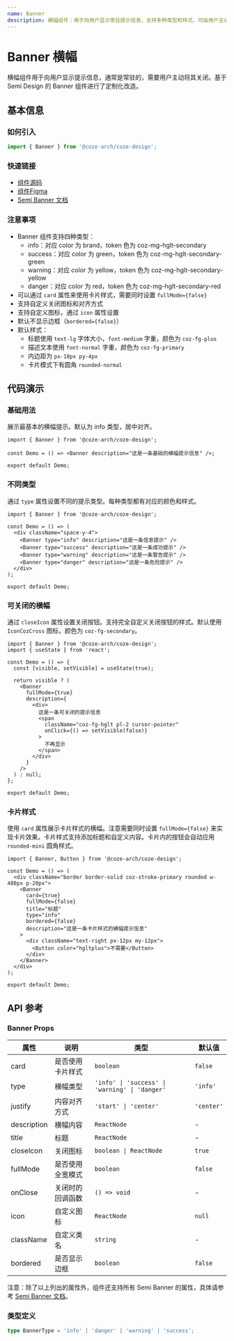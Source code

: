 ```yaml
---
name: Banner
description: 横幅组件：用于向用户显示常驻提示信息，支持多种类型和样式，可由用户主动关闭。
---
```


# Banner 横幅

横幅组件用于向用户显示提示信息，通常是常驻的，需要用户主动将其关闭。基于 Semi Design 的 Banner 组件进行了定制化改造。

## 基本信息

### 如何引入

```ts
import { Banner } from '@coze-arch/coze-design';
```

### 快速链接

- [组件源码](https://code.byted.org/obric/bot-studio-monorepo/tree/master/packages/components/coze-design/src/components/banner)
- [组件Figma](https://www.figma.com/design/mbTx00rwR5YumfWuxAXAIH/CDS-2.0?node-id=10696-161056&m=dev)
- [Semi Banner 文档](https://semi.design/zh-CN/feedback/banner)

### 注意事项

- Banner 组件支持四种类型：
  - info：对应 color 为 brand，token 色为 coz-mg-hglt-secondary
  - success：对应 color 为 green，token 色为 coz-mg-hglt-secondary-green
  - warning：对应 color 为 yellow，token 色为 coz-mg-hglt-secondary-yellow
  - danger：对应 color 为 red，token 色为 coz-mg-hglt-secondary-red
- 可以通过 `card` 属性来使用卡片样式，需要同时设置 `fullMode={false}`
- 支持自定义关闭图标和对齐方式
- 支持自定义图标，通过 `icon` 属性设置
- 默认不显示边框（`bordered={false}`）
- 默认样式：
  - 标题使用 `text-lg` 字体大小，`font-medium` 字重，颜色为 `coz-fg-plus`
  - 描述文本使用 `font-normal` 字重，颜色为 `coz-fg-primary`
  - 内边距为 `px-18px py-4px`
  - 卡片模式下有圆角 `rounded-normal`

## 代码演示

### 基础用法

展示最基本的横幅提示。默认为 info 类型，居中对齐。

```tsx preview
import { Banner } from '@coze-arch/coze-design';

const Demo = () => <Banner description="这是一条基础的横幅提示信息" />;

export default Demo;
```

### 不同类型

通过 `type` 属性设置不同的提示类型。每种类型都有对应的颜色和样式。

```tsx preview
import { Banner } from '@coze-arch/coze-design';

const Demo = () => (
  <div className="space-y-4">
    <Banner type="info" description="这是一条信息提示" />
    <Banner type="success" description="这是一条成功提示" />
    <Banner type="warning" description="这是一条警告提示" />
    <Banner type="danger" description="这是一条危险提示" />
  </div>
);

export default Demo;
```

### 可关闭的横幅

通过 `closeIcon` 属性设置关闭按钮。支持完全自定义关闭按钮的样式。默认使用 `IconCozCross` 图标，颜色为 `coz-fg-secondary`。

```tsx preview
import { Banner } from '@coze-arch/coze-design';
import { useState } from 'react';

const Demo = () => {
  const [visible, setVisible] = useState(true);

  return visible ? (
    <Banner
      fullMode={true}
      description={
        <div>
          这是一条可关闭的提示信息
          <span
            className="coz-fg-hglt pl-2 cursor-pointer"
            onClick={() => setVisible(false)}
          >
            不再显示
          </span>
        </div>
      }
    />
  ) : null;
};

export default Demo;
```

### 卡片样式

使用 `card` 属性展示卡片样式的横幅。注意需要同时设置 `fullMode={false}` 来实现卡片效果。卡片样式支持添加标题和自定义内容。卡片内的按钮会自动应用 `rounded-mini` 圆角样式。

```tsx preview
import { Banner, Button } from '@coze-arch/coze-design';

const Demo = () => (
  <div className="border border-solid coz-stroke-primary rounded w-480px p-20px">
    <Banner
      card={true}
      fullMode={false}
      title="标题"
      type="info"
      bordered={false}
      description="这是一条卡片样式的横幅提示信息"
    >
      <div className="text-right px-12px my-12px">
        <Button color="hgltplus">不需要</Button>
      </div>
    </Banner>
  </div>
);

export default Demo;
```

## API 参考

### Banner Props

| 属性        | 说明             | 类型                                           | 默认值     |
| ----------- | ---------------- | ---------------------------------------------- | ---------- |
| card        | 是否使用卡片样式 | `boolean`                                      | `false`    |
| type        | 横幅类型         | `'info' \| 'success' \| 'warning' \| 'danger'` | `'info'`   |
| justify     | 内容对齐方式     | `'start' \| 'center'`                          | `'center'` |
| description | 横幅内容         | `ReactNode`                                    | -          |
| title       | 标题             | `ReactNode`                                    | -          |
| closeIcon   | 关闭图标         | `boolean \| ReactNode`                         | `true`     |
| fullMode    | 是否使用全宽模式 | `boolean`                                      | `false`    |
| onClose     | 关闭时的回调函数 | `() => void`                                   | -          |
| icon        | 自定义图标       | `ReactNode`                                    | `null`     |
| className   | 自定义类名       | `string`                                       | -          |
| bordered    | 是否显示边框     | `boolean`                                      | `false`    |

注意：除了以上列出的属性外，组件还支持所有 Semi Banner 的属性，具体请参考 [Semi Banner 文档](https://semi.design/zh-CN/feedback/banner#API参考)。

### 类型定义

```ts
type BannerType = 'info' | 'danger' | 'warning' | 'success';
```
